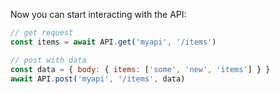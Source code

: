 Now you can start interacting with the API:

```js
// get request
const items = await API.get('myapi', '/items')

// post with data
const data = { body: { items: ['some', 'new', 'items'] } }
await API.post('myapi', '/items', data)
```